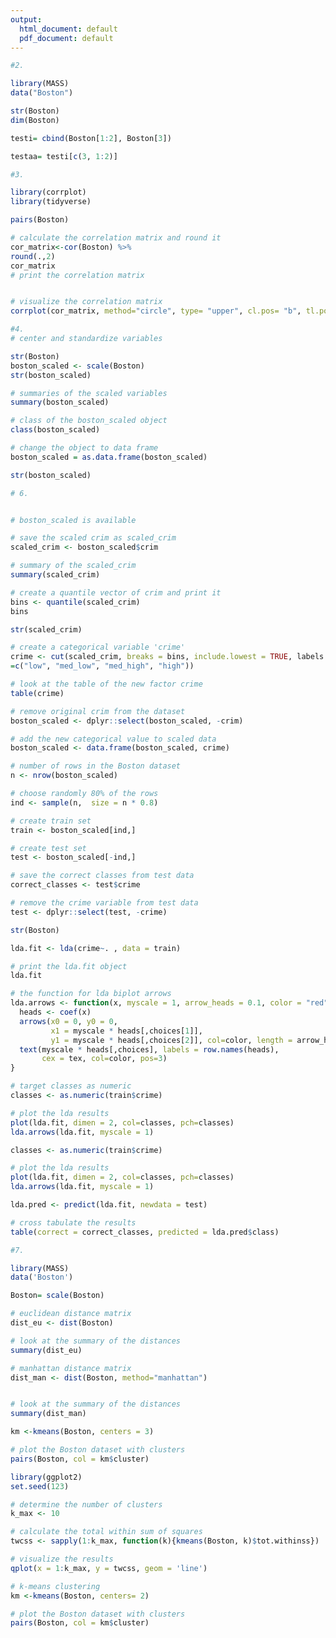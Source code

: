 ```yaml
---
output:
  html_document: default
  pdf_document: default
---
```

```r
#2.

library(MASS)
data("Boston")

str(Boston)
dim(Boston)

testi= cbind(Boston[1:2], Boston[3])

testaa= testi[c(3, 1:2)]

```




```r
#3.

library(corrplot)
library(tidyverse)

pairs(Boston)

# calculate the correlation matrix and round it
cor_matrix<-cor(Boston) %>%
round(.,2)
cor_matrix
# print the correlation matrix


# visualize the correlation matrix
corrplot(cor_matrix, method="circle", type= "upper", cl.pos= "b", tl.pos= "d", tl.cex= 0.6)
```

```r
#4.
# center and standardize variables

str(Boston)
boston_scaled <- scale(Boston)
str(boston_scaled)

# summaries of the scaled variables
summary(boston_scaled)

# class of the boston_scaled object
class(boston_scaled)

# change the object to data frame
boston_scaled = as.data.frame(boston_scaled)

str(boston_scaled)

```


```r
# 6.


# boston_scaled is available

# save the scaled crim as scaled_crim
scaled_crim <- boston_scaled$crim

# summary of the scaled_crim
summary(scaled_crim)

# create a quantile vector of crim and print it
bins <- quantile(scaled_crim)
bins

str(scaled_crim)

# create a categorical variable 'crime'
crime <- cut(scaled_crim, breaks = bins, include.lowest = TRUE, labels
=c("low", "med_low", "med_high", "high"))

# look at the table of the new factor crime
table(crime)

# remove original crim from the dataset
boston_scaled <- dplyr::select(boston_scaled, -crim)

# add the new categorical value to scaled data
boston_scaled <- data.frame(boston_scaled, crime)

# number of rows in the Boston dataset 
n <- nrow(boston_scaled)

# choose randomly 80% of the rows
ind <- sample(n,  size = n * 0.8)

# create train set
train <- boston_scaled[ind,]

# create test set 
test <- boston_scaled[-ind,]

# save the correct classes from test data
correct_classes <- test$crime

# remove the crime variable from test data
test <- dplyr::select(test, -crime)

str(Boston)
```

```r
lda.fit <- lda(crime~. , data = train)

# print the lda.fit object
lda.fit

# the function for lda biplot arrows
lda.arrows <- function(x, myscale = 1, arrow_heads = 0.1, color = "red", tex = 0.75, choices = c(1,2)){
  heads <- coef(x)
  arrows(x0 = 0, y0 = 0, 
         x1 = myscale * heads[,choices[1]], 
         y1 = myscale * heads[,choices[2]], col=color, length = arrow_heads)
  text(myscale * heads[,choices], labels = row.names(heads), 
       cex = tex, col=color, pos=3)
}

# target classes as numeric
classes <- as.numeric(train$crime)

# plot the lda results
plot(lda.fit, dimen = 2, col=classes, pch=classes)
lda.arrows(lda.fit, myscale = 1)

classes <- as.numeric(train$crime)

# plot the lda results
plot(lda.fit, dimen = 2, col=classes, pch=classes)
lda.arrows(lda.fit, myscale = 1)

lda.pred <- predict(lda.fit, newdata = test)

# cross tabulate the results
table(correct = correct_classes, predicted = lda.pred$class)
```


```r
#7.

library(MASS)
data('Boston')

Boston= scale(Boston)

# euclidean distance matrix
dist_eu <- dist(Boston)

# look at the summary of the distances
summary(dist_eu)

# manhattan distance matrix
dist_man <- dist(Boston, method="manhattan")


# look at the summary of the distances
summary(dist_man)


```
```r
km <-kmeans(Boston, centers = 3)

# plot the Boston dataset with clusters
pairs(Boston, col = km$cluster)
```
```r

library(ggplot2)
set.seed(123)

# determine the number of clusters
k_max <- 10

# calculate the total within sum of squares
twcss <- sapply(1:k_max, function(k){kmeans(Boston, k)$tot.withinss})

# visualize the results
qplot(x = 1:k_max, y = twcss, geom = 'line')

# k-means clustering
km <-kmeans(Boston, centers= 2)

# plot the Boston dataset with clusters
pairs(Boston, col = km$cluster)
```

